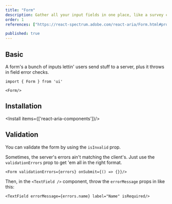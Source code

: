```yaml
---
title: "Form"
description: Gather all your input fields in one place, like a survey collecting data, making it easy to organize and submit info.
order: 1
references: ["https://react-spectrum.adobe.com/react-aria/Form.html#props"]

published: true
---
```


## Basic
A form's a bunch of inputs lettin' users send stuff to a server, plus it throws in field error checks.

```
import { Form } from 'ui'

<Form/>
```


## Installation

<Install items={['react-aria-components']}/>

<SourceCode toShow='form'/>

## Validation
You can validate the form by using the `isInvalid` prop.
<How minW72 toUse="forms/form-validation-demo" />

Sometimes, the server's errors ain't matching the client's. Just use the `validationErrors` prop to get 'em all in the right format.

```
<Form validationErrors={errors} onSubmit={() => {}}/>
```

Then, in the `<TextField />` component, throw the `errorMessage` props in like this:

```
<TextField errorMessage={errors.name} label="Name" isRequired/>
```
